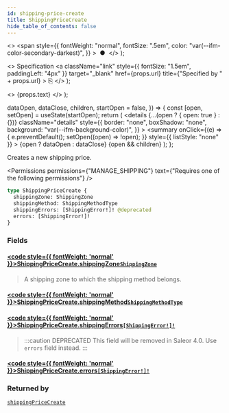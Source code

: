 ```yaml
---
id: shipping-price-create
title: ShippingPriceCreate
hide_table_of_contents: false
---
```


  <>
    <span
      style={{
        fontWeight: "normal",
        fontSize: ".5em",
        color: "var(--ifm-color-secondary-darkest)",
      }}
    >
      &nbsp;●&nbsp;
    </span>
  </>
);

  <>
    Specification
    <a
      className="link"
      style={{ fontSize: "1.5em", paddingLeft: "4px" }}
      target="\_blank"
      href={props.url}
      title={"Specified by " + props.url}
    >
      ⎘
    </a>
  </>
);

  <>
    <span className={props.class}>{props.text}</span>
  </>
);


  dataOpen,
  dataClose,
  children,
  startOpen = false,
}) => {
  const [open, setOpen] = useState(startOpen);
  return (
    <details
      {...(open ? { open: true } : {})}
      className="details"
      style={{
        border: "none",
        boxShadow: "none",
        background: "var(--ifm-background-color)",
      }}
    >
      <summary
        onClick={(e) => {
          e.preventDefault();
          setOpen((open) => !open);
        }}
        style={{ listStyle: "none" }}
      >
        {open ? dataOpen : dataClose}
      </summary>
      {open && children}
    </details>
  );
};

Creates a new shipping price.

<Permissions
  permissions={"MANAGE_SHIPPING"}
  text={"Requires one of the following permissions"}
/>

```graphql
type ShippingPriceCreate {
  shippingZone: ShippingZone
  shippingMethod: ShippingMethodType
  shippingErrors: [ShippingError!]! @deprecated
  errors: [ShippingError!]!
}
```

### Fields

#### [<code style={{ fontWeight: 'normal' }}>ShippingPriceCreate.<b>shippingZone</b></code>](#)<Bullet />[`ShippingZone`](../../../api-reference/shipping/objects/shipping-zone) <Badge class="badge badge--secondary" text="object"/>

> A shipping zone to which the shipping method belongs.

#### [<code style={{ fontWeight: 'normal' }}>ShippingPriceCreate.<b>shippingMethod</b></code>](#)<Bullet />[`ShippingMethodType`](../../../api-reference/shipping/objects/shipping-method-type) <Badge class="badge badge--secondary" text="object"/>

>

#### [<code style={{ fontWeight: 'normal' }}>ShippingPriceCreate.<b>shippingErrors</b></code>](#)<Bullet />[`[ShippingError!]!`](../../../api-reference/shipping/objects/shipping-error) <Badge class="badge badge--deprecated badge--secondary" text="deprecated"/> <Badge class="badge badge--secondary" text="non-null"/> <Badge class="badge badge--secondary" text="object"/>

> :::caution DEPRECATED
> This field will be removed in Saleor 4.0. Use `errors` field instead.
> :::

#### [<code style={{ fontWeight: 'normal' }}>ShippingPriceCreate.<b>errors</b></code>](#)<Bullet />[`[ShippingError!]!`](../../../api-reference/shipping/objects/shipping-error) <Badge class="badge badge--secondary" text="non-null"/> <Badge class="badge badge--secondary" text="object"/>

>

### Returned by

[`shippingPriceCreate`](../../../api-reference/shipping/mutations/shipping-price-create) <Badge class="badge badge--secondary" text="mutation"/>


